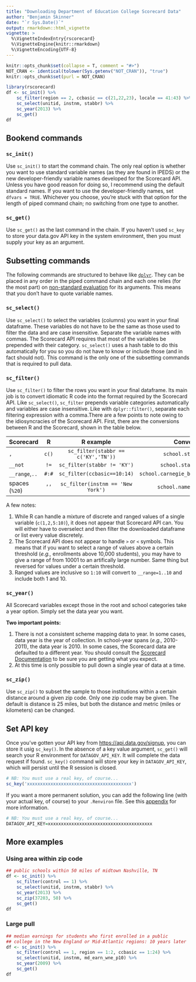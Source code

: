 ```yaml
---
title: "Downloading Department of Education College Scorecard Data"
author: "Benjamin Skinner"
date: "`r Sys.Date()`"
output: rmarkdown::html_vignette
vignette: >
  %\VignetteIndexEntry{rscorecard}
  %\VignetteEngine{knitr::rmarkdown}
  %\VignetteEncoding{UTF-8}
---
```


```r
knitr::opts_chunk$set(collapse = T, comment = "#>")
NOT_CRAN <- identical(tolower(Sys.getenv("NOT_CRAN")), "true")
knitr::opts_chunk$set(purl = NOT_CRAN)
```

```r
library(rscorecard)
df <- sc_init() %>% 
    sc_filter(region == 2, ccbasic == c(21,22,23), locale == 41:43) %>% 
    sc_select(unitid, instnm, stabbr) %>% 
    sc_year(2013) %>% 
    sc_get()
df
```


## Bookend commands

### `sc_init()`

Use `sc_init()` to start the command chain. The only real option is whether you want to use standard variable names (as they are found in IPEDS) or the new developer-friendly variable names developed for the Scorecard API. Unless you have good reason for doing so, I recommend using the default standard names. If you want to use the developer-friendly names, set `dfvars = TRUE`. Whichever you choose, you're stuck with that option for the length of piped command chain;
no switching from one type to another.

### `sc_get()`

Use `sc_get()` as the last command in the chain. If you haven't used `sc_key` to store your data.gov API key in the system environment, then you must supply your key as an argument.

## Subsetting commands

The following commands are structured to behave like [`dplyr`](https://cran.r-project.org/package=dplyr). They
can be placed in any order in the piped command chain and each one relies (for the most part) on [non-standard evaluation](https://cran.r-project.org/web/packages/dplyr/vignettes/nse.html) for its arguments. This means that you don't have to quote variable names.

### `sc_select()`

Use `sc_select()` to select the variables (columns) you want in your final dataframe. These variables do not have to be the same as those used to filter the data and are case insensitive. Separate the variable names with commas. The Scorecard API requires that most of the variables be prepended with their category. `sc_select()` uses a hash table to do this automatically for you so you do not have to know or include those (and in fact should not). This command is the only one of the subsetting commands that is required to pull data. 

### `sc_filter()`

Use `sc_filter()` to filter the rows you want in your final dataframe. Its main job is to convert idiomatic R code into the format required by the Scorecard API. Like `sc_select()`, `sc_filter` prepends variable categories automatically and variables are case insensitive. Like with `dplyr::filter()`, separate each filtering expression with a comma.There are a few points to note owing to the idiosyncracies of the Scorecard API. First, there are the conversions between R and the Scorecard, shown in the table below.

|Scorecard|R|R example|Conversion|
|:--------|:-----------:|:------:|:----:|
|`,`|`c()`|`sc_filter(stabbr == c('KY','TN'))`|`school.state=KY,TN`|
|`__not`|`!=`|`sc_filter(stabbr != 'KY')`|`school.state__not=KY`|
|`__range`,`..`|`#:#`|`sc_filter(ccbasic==10:14)`|`school.carnegie_basic__range=1..14`|
|spaces (`%20`)|' '|`sc_filter(instnm == 'New York')`|`school.name=New%20York`|

A few notes:

1. While R can handle a mixture of discrete and ranged values of a single variable (`c(1,2,5:10)`), it does not appear that Scorecard API can. You will either have to overselect and then filter the downloaded dataframe or list every value discretely.
2. The Scorecard API does not appear to handle `>` or `<` symbols. This means that if you want to select a range of values above a certain threshold (_e.g.,_ enrollments above 10,000 students), you may have to give a range of from 10001 to an artifically large number. Same thing but reversed for values under a certain threshold.
3. Ranged values are inclusive so `1:10` will convert to `__range=1..10` and include both 1 and 10.

### `sc_year()`

All Scorecard variables except those in the root and school categories take a year option. Simply set the data year you want.

**Two important points:**  

1. There is not a consistent scheme mapping data to year. In some cases, data year is the year of collection. In school-year spans (_e.g.,_ 2010-2011), the data year is 2010. In some cases, the Scorecard data are defaulted to a different year. You should consult the [Scorecard Documentation](https://collegescorecard.ed.gov/assets/FullDataDocumentation.pdf) to be sure you are getting what you expect.
2. At this time is only possible to pull down a single year of data at a time.

### `sc_zip()`

Use `sc_zip()` to subset the sample to those institutions within a certain distance around a given zip code. Only one zip code may be given. The default is
distance is 25 miles, but both the distance and metric (miles or kilometers) can be changed.

## Set API key

Once you've gotten your API key from [https://api.data.gov/signup](https://api.data.gov/signup), you can store it usig `sc_key()`. In the absence of a key value argument, `sc_get()` will search your R environment for `DATAGOV_API_KEY`. It will complete the data request if found. `sc_key()` command will store your key in `DATAGOV_API_KEY`, which will persist until the R session is closed. 

```r
# NB: You must use a real key, of course... 
sc_key('xxxxxxxxxxxxxxxxxxxxxxxxxxxxxxxxxxxxxxxx')
```

If you want a more permanent solution, you can add the following line (with your actual key, of course) to your `.Renviron` file.  See this [appendix](ftp://cran.r-project.org/pub/R/web/packages/httr/vignettes/api-packages.html) for more information.

```r
# NB: You must use a real key, of course... 
DATAGOV_API_KEY=xxxxxxxxxxxxxxxxxxxxxxxxxxxxxxxxxxxxxxxx
```

## More examples

### Using area within zip code

```r
## public schools within 50 miles of midtown Nashville, TN
df <- sc_init() %>% 
    sc_filter(control == 1) %>% 
    sc_select(unitid, instnm, stabbr) %>% 
    sc_year(2013) %>% 
    sc_zip(37203, 50) %>%
    sc_get()
df
```

### Large pull

```r
## median earnings for students who first enrolled in a public
## college in the New England or Mid-Atlantic regions: 10 years later
df <- sc_init() %>% 
    sc_filter(control == 1, region == 1:2, ccbasic == 1:24) %>% 
    sc_select(unitid, instnm, md_earn_wne_p10) %>% 
    sc_year(2009) %>%
    sc_get()
df
```








